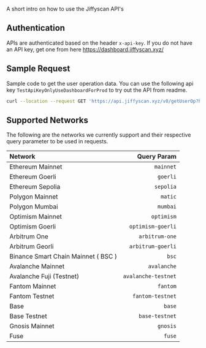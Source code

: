 
A short intro on how to use the Jiffyscan API's

## Authentication

APIs are authenticated based on the header `x-api-key`. If you do not have an API key, get one from here https://dashboard.jiffyscan.xyz/ 

## Sample Request

Sample code to get the user operation data. You can use the following api key `TestApiKeyOnlyUseDashboardForProd` to try out the API from readme.

```bash
curl --location --request GET 'https://api.jiffyscan.xyz/v0/getUserOp?hash=0x9ff4f6b81a168b28016723cde6f6bdc60506b6f7a682b25438779d3e65c01b1c' --header 'x-api-key: <API_KEY>'
```

## Supported Networks

The following are the networks we currently support and their respective query parameter to be used in requests.

| Network | Query Param |
| :--- | ---:|
| Ethereum Mainnet | `mainnet` |
| Ethereum Goerli | `goerli` |
| Ethereum Sepolia | `sepolia` |
| Polygon Mainnet | `matic` |
| Polygon Mumbai | `mumbai` |
| Optimism Mainnet | `optimism` |
| Optimism Goerli | `optimism-goerli` |
| Arbitrum One | `arbitrum-one` |
| Arbitrum Georli | `arbitrum-goerli` |
| Binance Smart Chain Mainnet ( BSC ) | `bsc` |
| Avalanche Mainnet | `avalanche` |
| Avalanche Fuji (Testnet) | `avalanche-testnet` |
| Fantom Mainnet | `fantom` |
| Fantom Testnet | `fantom-testnet` |
| Base | `base` |
| Base Testnet | `base-testnet` |
| Gnosis Mainnet | `gnosis` |
| Fuse | `fuse` |